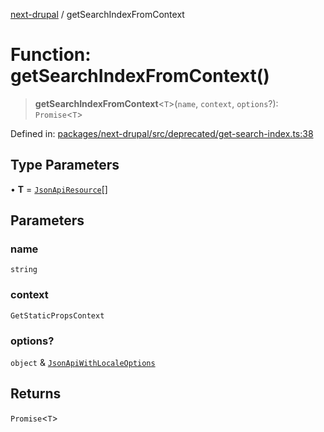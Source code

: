 [next-drupal](../globals.mdx) / getSearchIndexFromContext

# Function: getSearchIndexFromContext()

> **getSearchIndexFromContext**\<`T`\>(`name`, `context`, `options`?): `Promise`\<`T`\>

Defined in: [packages/next-drupal/src/deprecated/get-search-index.ts:38](https://github.com/chapter-three/next-drupal/blob/b814feb907442ea504825c35810c973aeb865442/packages/next-drupal/src/deprecated/get-search-index.ts#L38)

## Type Parameters

• **T** = [`JsonApiResource`](../interfaces/JsonApiResource.mdx)[]

## Parameters

### name

`string`

### context

`GetStaticPropsContext`

### options?

`object` & [`JsonApiWithLocaleOptions`](../type-aliases/JsonApiWithLocaleOptions.mdx)

## Returns

`Promise`\<`T`\>
